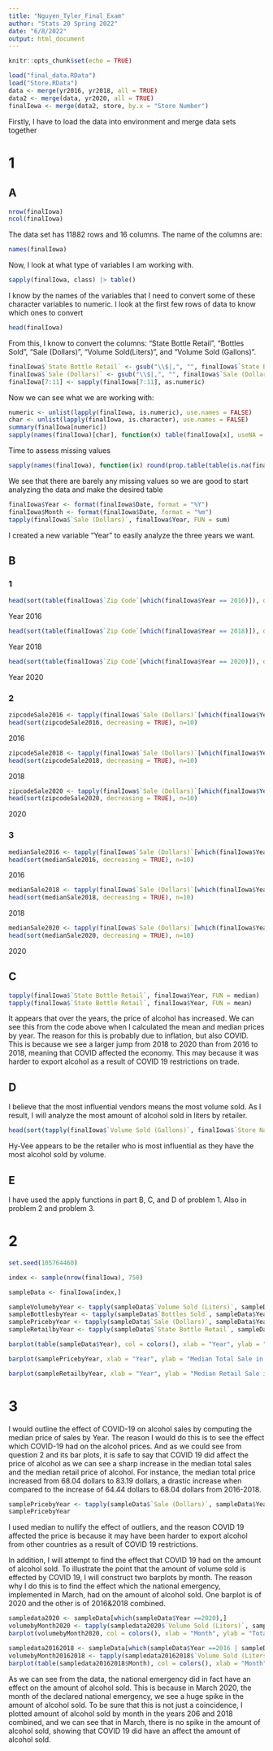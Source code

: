 ```yaml
---
title: "Nguyen_Tyler_Final_Exam"
author: "Stats 20 Spring 2022"
date: "6/8/2022"
output: html_document
---
```


```r
knitr::opts_chunk$set(echo = TRUE)
```

```r
load("final_data.RData")
load("Store.RData")
data <- merge(yr2016, yr2018, all = TRUE)
data2 <- merge(data, yr2020, all = TRUE)
finalIowa <- merge(data2, store, by.x = "Store Number")
```
Firstly, I have to load the data into environment and merge data sets together

# 1

## A
```r
nrow(finalIowa)
ncol(finalIowa)

```
The data set has 11882 rows and 16 columns. The name of the columns are:
```r
names(finalIowa)
```

Now, I look at what type of variables I am working with.

```r
sapply(finalIowa, class) |> table()
```

I know by the names of the variables that I need to convert some of these character variables to numeric.
I look at the first few rows of data to know which ones to convert
```r
head(finalIowa)
```

From this, I know to convert the columns: "State Bottle Retail", "Bottles Sold", "Sale (Dollars)", "Volume Sold(Liters)", and "Volume Sold (Gallons)". 
```r
finalIowa$`State Bottle Retail` <- gsub("\\$|,", "", finalIowa$`State Bottle Retail`)
finalIowa$`Sale (Dollars)` <- gsub("\\$|,", "", finalIowa$`Sale (Dollars)`)
finalIowa[7:11] <- sapply(finalIowa[7:11], as.numeric)
```
Now we can see what we are working with:
```r
numeric <- unlist(lapply(finalIowa, is.numeric), use.names = FALSE)
char <- unlist(lapply(finalIowa, is.character), use.names = FALSE)
summary(finalIowa[numeric])
sapply(names(finalIowa)[char], function(x) table(finalIowa[x], useNA = "always", dnn = x) |> sort() |> tail())
```

Time to assess missing values
```r
sapply(names(finalIowa), function(ix) round(prop.table(table(is.na(finalIowa[ix]), dnn = ix)), digit = 5))
```
We see that there are barely any missing values so we are good to start analyzing the data and make the desired table  
```r
finalIowa$Year <- format(finalIowa$Date, format = "%Y") 
finalIowa$Month <- format(finalIowa$Date, format = "%m")
tapply(finalIowa$`Sale (Dollars)`, finalIowa$Year, FUN = sum)
```
I created a new variable "Year" to easily analyze the three years we want.

## B 

### 1 
```r
head(sort(table(finalIowa$`Zip Code`[which(finalIowa$Year == 2016)]), decreasing = TRUE), n = 10)
```
Year 2016

```r
head(sort(table(finalIowa$`Zip Code`[which(finalIowa$Year == 2018)]), decreasing = TRUE), n = 10)
```
Year 2018
```r
head(sort(table(finalIowa$`Zip Code`[which(finalIowa$Year == 2020)]), decreasing = TRUE), n = 10)
```
Year 2020

### 2 
```r
zipcodeSale2016 <- tapply(finalIowa$`Sale (Dollars)`[which(finalIowa$Year == 2016)], finalIowa$`Zip Code`[which(finalIowa$Year == 2016)] , FUN = sum)
head(sort(zipcodeSale2016, decreasing = TRUE), n=10)
```
2016
```r
zipcodeSale2018 <- tapply(finalIowa$`Sale (Dollars)`[which(finalIowa$Year == 2018)], finalIowa$`Zip Code`[which(finalIowa$Year == 2018)] , FUN = sum)
head(sort(zipcodeSale2018, decreasing = TRUE), n=10)
```
2018
```r
zipcodeSale2020 <- tapply(finalIowa$`Sale (Dollars)`[which(finalIowa$Year == 2020)], finalIowa$`Zip Code`[which(finalIowa$Year == 2020)] , FUN = sum)
head(sort(zipcodeSale2020, decreasing = TRUE), n=10)
```
2020

### 3
```r
medianSale2016 <- tapply(finalIowa$`Sale (Dollars)`[which(finalIowa$Year == 2016)], finalIowa$`Zip Code`[which(finalIowa$Year == 2016)] , FUN = median)
head(sort(medianSale2016, decreasing = TRUE), n=10)
```
2016
```r
medianSale2018 <- tapply(finalIowa$`Sale (Dollars)`[which(finalIowa$Year == 2018)], finalIowa$`Zip Code`[which(finalIowa$Year == 2018)] , FUN = median)
head(sort(medianSale2018, decreasing = TRUE), n=10)

```
2018
```r
medianSale2020 <- tapply(finalIowa$`Sale (Dollars)`[which(finalIowa$Year == 2020)], finalIowa$`Zip Code`[which(finalIowa$Year == 2020)] , FUN = median)
head(sort(medianSale2020, decreasing = TRUE), n=10)

```
2020

## C 
```r
tapply(finalIowa$`State Bottle Retail`, finalIowa$Year, FUN = median)
tapply(finalIowa$`State Bottle Retail`, finalIowa$Year, FUN = mean)

```
It appears that over the years, the price of alcohol has increased. We can see this from the code above when I calculated the mean and median prices by year. The reason for this is probably due to inflation, but also COVID. This is because we see a larger jump from 2018 to 2020 than from 2016 to 2018, meaning that COVID affected the economy. This may because it was harder to export alcohol as a result of COVID 19 restrictions on trade. 

## D 
I believe that the most influential vendors means the most volume sold. As I result, I will analyze the most amount of alcohol sold in liters by retailer. 
```r
head(sort(tapply(finalIowa$`Volume Sold (Gallons)`, finalIowa$`Store Name`, FUN = sum), decreasing = TRUE), n= 10)
```
Hy-Vee appears to be the retailer who is most influential as they have the most alcohol sold by volume.

## E 
I have used the apply functions in part B, C, and D of problem 1. Also in problem 2 and problem 3.

# 2

```r
set.seed(105764460)

index <- sample(nrow(finalIowa), 750)

sampleData <- finalIowa[index,]

sampleVolumebyYear <- tapply(sampleData$`Volume Sold (Liters)`, sampleData$Year, median)
sampleBottlesbyYear <- tapply(sampleData$`Bottles Sold`, sampleData$Year, median)
samplePricebyYear <- tapply(sampleData$`Sale (Dollars)`, sampleData$Year, median)
sampleRetailbyYear <- tapply(sampleData$`State Bottle Retail`, sampleData$Year, median)

barplot(table(sampleData$Year), col = colors(), xlab = "Year", ylab = "Observations", main = "Observations over Year in sample data set")

```

```r

barplot(samplePricebyYear, xlab = "Year", ylab = "Median Total Sale in dollars", col = c("red", "blue", "yellow"), main = "Median Total Sale in Dollars over Year")

barplot(sampleRetailbyYear, xlab = "Year", ylab = "Median Retail Sale in dollars", col = c("red", "blue", "yellow"), main = "Median Retail Sale in Dollars over Year")
```

# 3

I would outline the effect of COVID-19 on alcohol sales by computing the median price of sales by Year. The reason I would do this is to see the effect which COVID-19 had on the alcohol prices. And as we could see from question 2 and its bar plots, it is safe to say that COVID 19 did affect the price of alcohol as we can see a sharp increase in the median total sales and the median retail price of alcohol. For instance, the median total price increased from 68.04 dollars to 83.19 dollars, a drastic increase when compared to the increase of 64.44 dollars to 68.04 dollars from 2016-2018.
```r
samplePricebyYear <- tapply(sampleData$`Sale (Dollars)`, sampleData$Year, median)
samplePricebyYear
```


I used median to nullify the effect of outliers, and the reason COVID 19 affected the price is because it may have been harder to export alcohol from other countries as a result of COVID 19 restrictions. 

In addition, I will attempt to find the effect that COVID 19 had on the amount of alcohol sold. To illustrate the point that the amount of volume sold is effected by COVID 19, I will construct two barplots by month. The reason why I do this is to find the effect which the national emergency, implemented in March, had on the amount of alcohol sold. One barplot is of 2020 and the other is of 2016&2018 combined. 
```r
sampledata2020 <- sampleData[which(sampleData$Year ==2020),]
volumebyMonth2020 <- tapply(sampledata2020$`Volume Sold (Liters)`, sampledata2020$Month, sum)
barplot(volumebyMonth2020, col = colors(), xlab = "Month", ylab = "Total volume sold by Liter", main = "Alcohol sold in liters per month in 2020")
```

```r
sampledata20162018 <- sampleData[which(sampleData$Year ==2016 | sampleData$Year ==2018),]
volumebyMonth20162018 <- tapply(sampledata20162018$`Volume Sold (Liters)`, sampledata20162018$Month, sum)
barplot(table(sampledata20162018$Month), col = colors(), xlab = "Month", ylab = "Total volume sold by Liter", main = "Alcohol sold in liters per month in 2016 and 2018")
```

As we can see from the data, the national emergency did in fact have an effect on the amount of alcohol sold. This is because in March 2020, the month of the declared national emergency, we see a huge spike in the amount of alcohol sold. To be sure that this is not just a coincidence, I plotted amount of alcohol sold by month in the years 206 and 2018 combined, and we can see that in March, there is no spike in the amount of alcohol sold, showing that COVID 19 did have an affect the amount of alcohol sold.  
